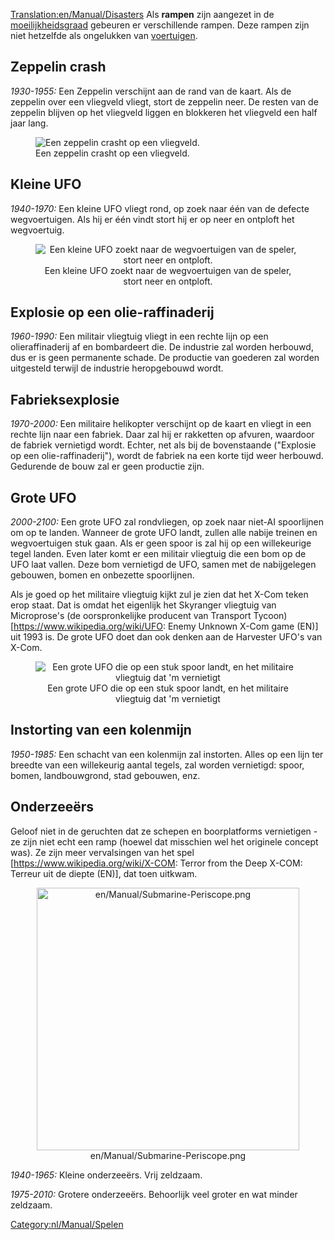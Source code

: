 [[Translation:en/Manual/Disasters]]
{{nl/Manual/Inhoudsopgave}}
Als '''rampen''' zijn aangezet in de [[nl/Archive/Manual/Settings/Moeilijkheidsgraad|moeilijkheidsgraad]] gebeuren er verschillende rampen. Deze rampen zijn niet hetzelfde als ongelukken van [[nl/Manual/Voertuigen|voertuigen]].

== Zeppelin crash ==
''1930-1955:''
Een Zeppelin verschijnt aan de rand van de kaart. Als de zeppelin over een vliegveld vliegt, stort de zeppelin neer. De resten van de zeppelin blijven op het vliegveld liggen en blokkeren het vliegveld een half jaar lang.

[[File:en/Manual/Zeppelin.png|center|frame|Een zeppelin crasht op een vliegveld.]]

== Kleine UFO ==
''1940-1970:''
Een kleine UFO vliegt rond, op zoek naar één van de defecte wegvoertuigen. Als hij er één vindt stort hij er op neer en ontploft het wegvoertuig.
<center>[[File:en/Manual/Smallufo.png|center|frame|Een kleine UFO zoekt naar de wegvoertuigen van de speler, stort neer en ontploft.]]</center>

== Explosie op een olie-raffinaderij==
''1960-1990:''
Een militair vliegtuig vliegt in een rechte lijn op een olieraffinaderij af en bombardeert die. De industrie zal worden herbouwd, dus er is geen permanente schade. De productie van goederen zal worden uitgesteld terwijl de industrie heropgebouwd wordt.

== Fabrieksexplosie ==
''1970-2000:''
Een militaire helikopter verschijnt op de kaart en vliegt in een rechte lijn naar een fabriek. Daar zal hij er rakketten op afvuren, waardoor de fabriek vernietigd wordt. Echter, net als bij de bovenstaande ("Explosie op een olie-raffinaderij"), wordt de fabriek na een korte tijd weer herbouwd. Gedurende de bouw zal er geen productie zijn.

== Grote UFO ==
''2000-2100:''
Een grote UFO zal rondvliegen, op zoek naar niet-AI spoorlijnen om op te landen. Wanneer de grote UFO landt, zullen alle nabije treinen en wegvoertuigen stuk gaan. Als er geen spoor is zal hij op een willekeurige tegel landen. Even later komt er een militair vliegtuig die een bom op de UFO laat vallen. Deze bom vernietigd de UFO, samen met de nabijgelegen gebouwen, bomen en onbezette spoorlijnen.

Als je goed op het militaire vliegtuig kijkt zul je zien dat het X-Com teken erop staat. Dat is omdat het eigenlijk het Skyranger vliegtuig van Microprose's (de oorspronkelijke producent van Transport Tycoon) [https://www.wikipedia.org/wiki/UFO: Enemy Unknown X-Com game (EN)] uit 1993 is. De grote UFO doet dan ook denken aan de Harvester UFO's van X-Com. 

<center>[[File:en/Manual/Largeufo.png|center|frame|Een grote UFO die op een stuk spoor landt, en het militaire vliegtuig dat 'm vernietigt]]</center>

== Instorting van een kolenmijn ==
''1950-1985:''
Een schacht van een kolenmijn zal instorten. Alles op een lijn ter breedte van een willekeurig aantal tegels, zal worden vernietigd: spoor, bomen, landbouwgrond, stad gebouwen, enz.

== Onderzeeërs ==
Geloof niet in de geruchten dat ze schepen en boorplatforms vernietigen - ze zijn niet echt een ramp (hoewel dat misschien wel het originele concept was). Ze zijn meer vervalsingen van het spel [https://www.wikipedia.org/wiki/X-COM: Terror from the Deep X-COM: Terreur uit de diepte (EN)], dat toen uitkwam.

<center>[[File:en/Manual/Submarine-Periscope.png|center|420px]]</center>

''1940-1965:'' Kleine onderzeeërs. Vrij zeldzaam.

''1975-2010:'' Grotere onderzeeërs. Behoorlijk veel groter en wat minder zeldzaam.

[[Category:nl/Manual/Spelen]]